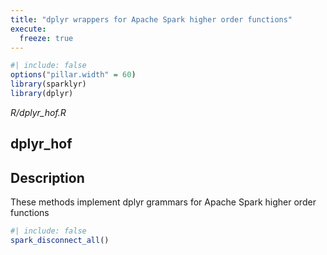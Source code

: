 ```yaml
---
title: "dplyr wrappers for Apache Spark higher order functions"
execute:
  freeze: true
---
```


```r
#| include: false
options("pillar.width" = 60)
library(sparklyr) 
library(dplyr)
```

*R/dplyr_hof.R*

## dplyr_hof

## Description
 These methods implement dplyr grammars for Apache Spark higher order functions 











```r
#| include: false
spark_disconnect_all()
```
